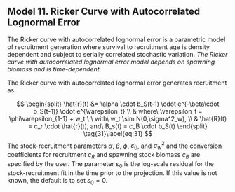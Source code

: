
## Model 11. Ricker Curve with Autocorrelated Lognormal Error {.unnumbered}

The Ricker curve with autocorrelated lognormal error is a parametric model of recruitment generation where survival to recruitment age is density dependent and subject to serially correlated stochastic variation. *The Ricker curve with autocorrelated lognormal error model depends on spawning biomass and is time-dependent.*

The Ricker curve with autocorrelated lognormal error generates recruitment as

$$
\begin{split}
\hat{r}(t) &= \alpha \cdot b_S(t-1) \cdot e^{-\beta\cdot b_S(t-1)} \cdot e^{\varepsilon_t} \\
& where\ \varepsilon_t = \phi\varepsilon_{1-1} + w_t \ \ with\ w_t \sim  N(0,\sigma^2_w), \\ 
& \hat{R}(t) = c_r \cdot \hat{r}(t), and\ B_s(t) = c_B \cdot b_S(t)
\end{split}
\tag{31}\label{eq:31}
$$
The stock-recruitment parameters $\alpha$, $\beta$, $\phi$, $\varepsilon_0$, and $\sigma^2_w$ and the conversion coefficients
for recruitment $c_R$ and spawning stock biomass $c_B$ are specified by the user. The parameter $\varepsilon_0$ is the log-scale residual for the stock-recruitment fit in the time prior to the projection. If this value is not known, the default is to set $\varepsilon_0 = 0$.
